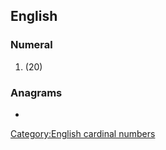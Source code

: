 ==English==

===Numeral===
{{head|en|numeral}}

# {{obsolete spelling of|en|twenty}} (20)

===Anagrams===
* {{anagrams|en|a=eeinttw|entwite}}

[[Category:English cardinal numbers]]